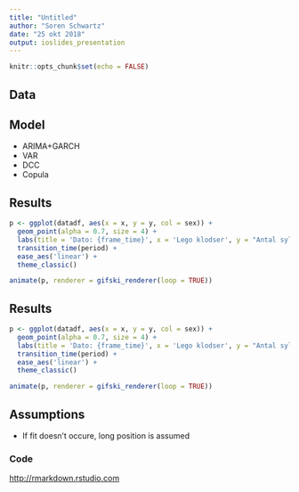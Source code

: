 ```yaml
---
title: "Untitled"
author: "Soren Schwartz"
date: "25 okt 2018"
output: ioslides_presentation
---
```


```r
knitr::opts_chunk$set(echo = FALSE)


```

## Data



## Model

- ARIMA+GARCH
- VAR
- DCC
- Copula

## Results

```r
p <- ggplot(datadf, aes(x = x, y = y, col = sex)) +
  geom_point(alpha = 0.7, size = 4) +
  labs(title = 'Dato: {frame_time}', x = 'Lego klodser', y = "Antal syltetøjsglas") +
  transition_time(period) +
  ease_aes('linear') +
  theme_classic()

animate(p, renderer = gifski_renderer(loop = TRUE))
```

## Results

```r
p <- ggplot(datadf, aes(x = x, y = y, col = sex)) +
  geom_point(alpha = 0.7, size = 4) +
  labs(title = 'Dato: {frame_time}', x = 'Lego klodser', y = "Antal syltetøjsglas") +
  transition_time(period) +
  ease_aes('linear') +
  theme_classic()

animate(p, renderer = gifski_renderer(loop = TRUE))
```

## Assumptions

- If fit doesn't occure, long position is assumed

### Code
<http://rmarkdown.rstudio.com>
